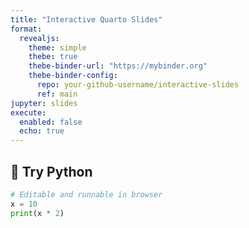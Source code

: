 ```yaml
---
title: "Interactive Quarto Slides"
format:
  revealjs:
    theme: simple
    thebe: true
    thebe-binder-url: "https://mybinder.org"
    thebe-binder-config:
      repo: your-github-username/interactive-slides
      ref: main
jupyter: slides
execute:
  enabled: false
  echo: true
---
```


## 🧪 Try Python

```python
# Editable and runnable in browser
x = 10
print(x * 2)
```